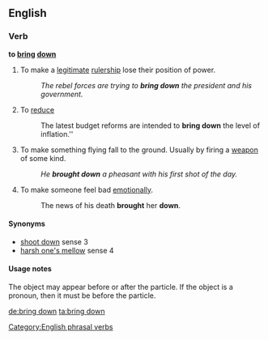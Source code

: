 ==English==

===Verb===
'''to [[bring]] [[down]]'''

#To make a [[legitimate]] [[rulership]] lose their position of power.
#:''The rebel forces are trying to '''bring down''' the president and his government.''
#To [[reduce]]
#:The latest budget reforms are intended to '''bring down''' the level of inflation.''
#To make something flying fall to the ground. Usually by firing a [[weapon]] of some kind.
#:''He '''brought down''' a pheasant with his first shot of the day.''
#To make someone feel bad [[emotionally]].
#:The news of his death '''brought''' her '''down'''.

====Synonyms====
* [[shoot down]] sense 3
* [[harsh one's mellow]] sense 4

====Usage notes====
The object may appear before or after the particle. If the object is a pronoun, then it must be before the particle.

[[Category:English phrasal verbs]]

[[de:bring down]]
[[ta:bring down]]